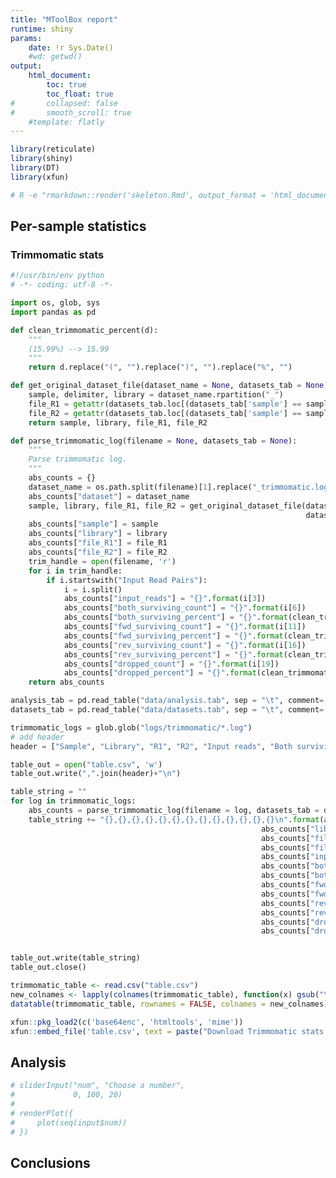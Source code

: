 ```yaml
---
title: "MToolBox report"
runtime: shiny
params:
    date: !r Sys.Date()
    #wd: getwd()
output:
    html_document:
        toc: true
        toc_float: true
#       collapsed: false
#       smooth_scroll: true
    #template: flatly
---
```


```r
library(reticulate)
library(shiny)
library(DT)
library(xfun)

# R -e "rmarkdown::render('skeleton.Rmd', output_format = 'html_document', output_file = 'MToolBox_report.html')"
```
## Per-sample statistics

### Trimmomatic stats

```python
#!/usr/bin/env python
# -*- coding: utf-8 -*-

import os, glob, sys
import pandas as pd

def clean_trimmomatic_percent(d):
    """
    (15.99%) --> 15.99
    """
    return d.replace("(", "").replace(")", "").replace("%", "")

def get_original_dataset_file(dataset_name = None, datasets_tab = None):
    sample, delimiter, library = dataset_name.rpartition("_")
    file_R1 = getattr(datasets_tab.loc[(datasets_tab['sample'] == sample) & (datasets_tab['library'] == int(library))], "R1").to_string()
    file_R2 = getattr(datasets_tab.loc[(datasets_tab['sample'] == sample) & (datasets_tab['library'] == int(library))], "R2").to_string()
    return sample, library, file_R1, file_R2

def parse_trimmomatic_log(filename = None, datasets_tab = None):
    """
    Parse trimmomatic log.
    """
    abs_counts = {}
    dataset_name = os.path.split(filename)[1].replace("_trimmomatic.log", "")
    abs_counts["dataset"] = dataset_name
    sample, library, file_R1, file_R2 = get_original_dataset_file(dataset_name = dataset_name, \
                                                                  datasets_tab = datasets_tab)
    abs_counts["sample"] = sample
    abs_counts["library"] = library
    abs_counts["file_R1"] = file_R1
    abs_counts["file_R2"] = file_R2
    trim_handle = open(filename, 'r')
    for i in trim_handle:
        if i.startswith("Input Read Pairs"):
            i = i.split()
            abs_counts["input_reads"] = "{}".format(i[3])
            abs_counts["both_surviving_count"] = "{}".format(i[6])
            abs_counts["both_surviving_percent"] = "{}".format(clean_trimmomatic_percent(i[7]))
            abs_counts["fwd_surviving_count"] = "{}".format(i[11])
            abs_counts["fwd_surviving_percent"] = "{}".format(clean_trimmomatic_percent(i[12]))
            abs_counts["rev_surviving_count"] = "{}".format(i[16])
            abs_counts["rev_surviving_percent"] = "{}".format(clean_trimmomatic_percent(i[17]))
            abs_counts["dropped_count"] = "{}".format(i[19])
            abs_counts["dropped_percent"] = "{}".format(clean_trimmomatic_percent(i[20]))
    return abs_counts

analysis_tab = pd.read_table("data/analysis.tab", sep = "\t", comment='#')
datasets_tab = pd.read_table("data/datasets.tab", sep = "\t", comment='#')

trimmomatic_logs = glob.glob("logs/trimmomatic/*.log")
# add header
header = ["Sample", "Library", "R1", "R2", "Input reads", "Both surviving", "Both surviving percent", "Fwd only surviving", "Fwd only surviving percent", "Rev only surviving", "Rev only surviving percent", "Dropped", "Dropped percent"]

table_out = open("table.csv", 'w')
table_out.write(",".join(header)+"\n")

table_string = ""
for log in trimmomatic_logs:
    abs_counts = parse_trimmomatic_log(filename = log, datasets_tab = datasets_tab)
    table_string += "{},{},{},{},{},{},{},{},{},{},{},{},{}\n".format(abs_counts["sample"], \
                                                        abs_counts["library"], \
                                                        abs_counts["file_R1"], \
                                                        abs_counts["file_R2"], \
                                                        abs_counts["input_reads"], \
                                                        abs_counts["both_surviving_count"], \
                                                        abs_counts["both_surviving_percent"], \
                                                        abs_counts["fwd_surviving_count"], \
                                                        abs_counts["fwd_surviving_percent"], \
                                                        abs_counts["rev_surviving_count"], \
                                                        abs_counts["rev_surviving_percent"], \
                                                        abs_counts["dropped_count"], \
                                                        abs_counts["dropped_percent"])


table_out.write(table_string)
table_out.close()
```

```r
trimmomatic_table <- read.csv("table.csv")
new_colnames <- lapply(colnames(trimmomatic_table), function(x) gsub("\\.", "\\ ", x))
datatable(trimmomatic_table, rownames = FALSE, colnames = new_colnames)
```

```r
xfun::pkg_load2(c('base64enc', 'htmltools', 'mime'))
xfun::embed_file('table.csv', text = paste("Download Trimmomatic stats in csv format"))
```

## Analysis

```r
# sliderInput("num", "Choose a number",
#             0, 100, 20)
#
# renderPlot({
#     plot(seq(input$num))
# })
```

## Conclusions
